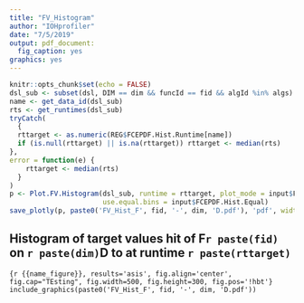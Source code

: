 ---
title: "FV_Histogram"
author: "IOHprofiler"
date: "7/5/2019"
output: pdf_document:
  fig_caption: yes
graphics: yes
---

```{r, include=FALSE}
knitr::opts_chunk$set(echo = FALSE)
dsl_sub <- subset(dsl, DIM == dim && funcId == fid && algId %in% algs)
name <- get_data_id(dsl_sub)
rts <- get_runtimes(dsl_sub)
tryCatch(
  {
  rttarget <- as.numeric(REG$FCEPDF.Hist.Runtime[name])
  if (is.null(rttarget) || is.na(rttarget)) rttarget <- median(rts)
},
error = function(e) {
    rttarget <- median(rts)
  }
)
p <- Plot.FV.Histogram(dsl_sub, runtime = rttarget, plot_mode = input$FCEPDF.Hist.Mode, 
                       use.equal.bins = input$FCEPDF.Hist.Equal)
save_plotly(p, paste0('FV_Hist_F', fid, '-', dim, 'D.pdf'), 'pdf', width = 1000, height = 500)
```
## Histogram of target values hit of F`r paste(fid)` on `r paste(dim)`D to at runtime `r paste(rttarget)`

```{r {{name_figure}}, results='asis', fig.align='center', fig.cap="TEsting", fig.width=500, fig.height=300, fig.pos='!hbt'}
include_graphics(paste0('FV_Hist_F', fid, '-', dim, 'D.pdf'))
```
